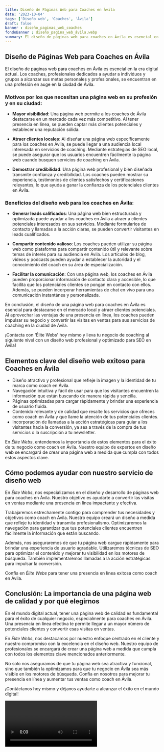 ```yaml
---
title: Diseño de Páginas Web para Coaches en Ávila
date: '2023-10-04'
tags: ['Diseño web', 'Coaches', 'Ávila']
draft: false
banner : diseño_paginas_web_coaches
fondoBanner : diseño_pagina_web_ávila.webp
summary: El diseño de páginas web para coaches en Ávila es esencial en la era digital actual. Los coaches, profesionales dedicados a ayudar a individuos y grupos a alcanzar sus metas personales y profesionales, se encuentran en una profesión en auge en la ciudad de Ávila.
---
```


## Diseño de Páginas Web para Coaches en Ávila

El diseño de páginas web para coaches en Ávila es esencial en la era digital actual. Los coaches, profesionales dedicados a ayudar a individuos y grupos a alcanzar sus metas personales y profesionales, se encuentran en una profesión en auge en la ciudad de Ávila.

### Motivos por los que necesitan una página web en su profesión y en su ciudad:

- **Mayor visibilidad**: Una página web permite a los coaches de Ávila destacarse en un mercado cada vez más competitivo. Al tener presencia en línea, se pueden captar más clientes potenciales y establecer una reputación sólida.

- **Atraer clientes locales**: Al diseñar una página web específicamente para los coaches en Ávila, se puede llegar a una audiencia local interesada en servicios de coaching. Mediante estrategias de SEO local, se puede asegurar que los usuarios encuentren fácilmente la página web cuando busquen servicios de coaching en Ávila.

- **Demostrar credibilidad**: Una página web profesional y bien diseñada transmite confianza y credibilidad. Los coaches pueden mostrar su experiencia, testimonios de clientes satisfechos y certificaciones relevantes, lo que ayuda a ganar la confianza de los potenciales clientes en Ávila.

### Beneficios del diseño web para los coaches en Ávila:

- **Generar leads calificados**: Una página web bien estructurada y optimizada puede ayudar a los coaches en Ávila a atraer a clientes potenciales interesados en sus servicios. Mediante formularios de contacto y llamadas a la acción claras, se pueden convertir visitantes en leads cualificados.

- **Compartir contenido valioso**: Los coaches pueden utilizar su página web como plataforma para compartir contenido útil y relevante sobre temas de interés para su audiencia en Ávila. Los artículos de blog, videos y podcasts pueden ayudar a establecer la autoridad y el conocimiento del coach en su área de especialización.

- **Facilitar la comunicación**: Con una página web, los coaches en Ávila pueden proporcionar información de contacto clara y accesible, lo que facilita que los potenciales clientes se pongan en contacto con ellos. Además, se pueden incorporar herramientas de chat en vivo para una comunicación instantánea y personalizada.

En conclusión, el diseño de una página web para coaches en Ávila es esencial para destacarse en el mercado local y atraer clientes potenciales. Al aprovechar las ventajas de una presencia en línea, los coaches pueden impulsar su negocio y convertir las visitas en ventas para sus servicios de coaching en la ciudad de Ávila.

¡Contacta con 'Élite Webs' hoy mismo y lleva tu negocio de coaching al siguiente nivel con un diseño web profesional y optimizado para SEO en Ávila!

<GifSeo />

<Cta />

## Elementos clave del diseño web exitoso para Coaches en Ávila

- Diseño atractivo y profesional que refleje la imagen y la identidad de tu marca como coach en Ávila.
- Navegación intuitiva y fácil de usar para que los visitantes encuentren la información que están buscando de manera rápida y sencilla.
- Páginas optimizadas para cargar rápidamente y brindar una experiencia de usuario fluida.
- Contenido relevante y de calidad que resalte los servicios que ofreces como coach en Ávila y que llame la atención de tus potenciales clientes.
- Incorporación de llamadas a la acción estratégicas para guiar a los visitantes hacia la conversión, ya sea a través de la compra de tus servicios o la suscripción a tu newsletter.

En *Élite Webs*, entendemos la importancia de estos elementos para el éxito de tu negocio como coach en Ávila. Nuestro equipo de expertos en diseño web se encargará de crear una página web a medida que cumpla con todos estos aspectos clave.

## Cómo podemos ayudar con nuestro servicio de diseño web

En *Élite Webs*, nos especializamos en el diseño y desarrollo de páginas web para coaches en Ávila. Nuestro objetivo es ayudarte a convertir las visitas en ventas mediante una presencia en línea impactante y efectiva.

Trabajaremos estrechamente contigo para comprender tus necesidades y objetivos como coach en Ávila. Nuestro equipo creará un diseño a medida que refleje tu identidad y transmita profesionalismo. Optimizaremos la navegación para garantizar que tus potenciales clientes encuentren fácilmente la información que están buscando.

Además, nos aseguraremos de que tu página web cargue rápidamente para brindar una experiencia de usuario agradable. Utilizaremos técnicas de SEO para optimizar el contenido y mejorar tu visibilidad en los motores de búsqueda. También implementaremos llamadas a la acción estratégicas para impulsar la conversión.

Confía en *Élite Webs* para tener una presencia en línea exitosa como coach en Ávila.

## Conclusión: La importancia de una página web de calidad y por qué elegirnos

En el mundo digital actual, tener una página web de calidad es fundamental para el éxito de cualquier negocio, especialmente para coaches en Ávila. Una presencia en línea efectiva te permite llegar a un mayor número de potenciales clientes y convertir esas visitas en ventas.

En *Élite Webs*, nos destacamos por nuestro enfoque centrado en el cliente y nuestro compromiso con la excelencia en el diseño web. Nuestro equipo de profesionales se encargará de crear una página web a medida que cumpla con todos los elementos clave mencionados anteriormente.

No solo nos aseguramos de que tu página web sea atractiva y funcional, sino que también la optimizamos para que tu negocio en Ávila sea más visible en los motores de búsqueda. Confía en nosotros para mejorar tu presencia en línea y aumentar tus ventas como coach en Ávila.

¡Contáctanos hoy mismo y déjanos ayudarte a alcanzar el éxito en el mundo digital!

<Video />

<CtaBot job='Coaches' city='Ávila'/>

<Gmaps query='Ávila+españa+maps' />